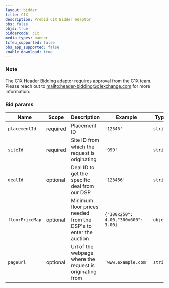 ```yaml
---
layout: bidder
title: C1X
description: Prebid C1X Bidder Adaptor
pbs: false
pbjs: true
biddercode: c1x
media_types: banner
tcfeu_supported: false
pbs_app_supported: false
enable_download: true
---
```


### Note

The C1X Header Bidding adaptor requires approval from the C1X team. Please reach out to  [mailto:header-bidding@c1exchange.com](header-bidding@c1exchange.com) for more information.

### Bid params


| Name           | Scope    | Description                                                     |  Example                            | Type     |
|----------------|----------|-----------------------------------------------------------------|-------------------------------------|----------|
| `placementId`  | required | Placement ID                                                    | `'12345'`                           | `string` |
| `siteId`       | required | Site ID from which the request is originating                   | `'999'`                             | `string` |
| `dealId`       | optional | Deal ID to get the specific deal from our DSP                   | `'123456'`                          | `string` |
| `floorPriceMap`| optional | Minimum floor prices needed from the DSP's to enter the auction | `{"300x250": 4.00,"300x600": 3.00}` | `object` |
| `pageurl`      | optional | Url of the webpage where the request is originating from        | `'www.example.com'`                 | `string` |
